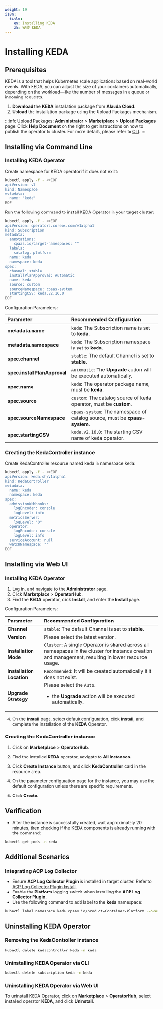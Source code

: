 ```yaml
---
weight: 19
i18n:
  title:
    en: Installing KEDA
    zh: 安装 KEDA
---
```


# Installing KEDA

## Prerequisites

KEDA is a tool that helps Kubernetes scale applications based on real-world events. With KEDA, you can adjust the size of your containers automatically, depending on the workload—like the number of messages in a queue or incoming requests.

1. **Download** the **KEDA** installation package from **Alauda Cloud**.
2. **Upload** the installation package using the Upload Packages mechanism.

:::info
Upload Packages:
**Administrator** > **Marketplace** > **Upload Packages** page.
Click **Help Document** on the right to get instructions on how to publish the operator to cluster. For more details, please refer to [CLI](/ui/cli_tools/index.mdx).
:::

## Installing via Command Line

### Installing KEDA Operator
Create namespace for KEDA operator if it does not exist:
```bash
kubectl apply -f - <<EOF
apiVersion: v1
kind: Namespace
metadata:
  name: "keda"
EOF
```

Run the following command to install KEDA Operator in your target cluster:
```bash
kubectl apply -f - <<EOF
apiVersion: operators.coreos.com/v1alpha1
kind: Subscription
metadata:
  annotations:
    cpaas.io/target-namespaces: ""
  labels:
    catalog: platform
  name: keda
  namespace: keda
spec:
  channel: stable
  installPlanApproval: Automatic
  name: keda
  source: custom
  sourceNamespace: cpaas-system
  startingCSV: keda.v2.16.0
EOF
```
Configuration Parameters:

| **Parameter**   | **Recommended Configuration**       |
| :------- | :------------------------------------------|
| **metadata.name**   | `keda`: The Subscription name is set to **keda**.   |
| **metadata.namespace**   | `keda`: The Subscription namespace is set to **keda**.   |
| **spec.channel** | `stable`: The default Channel is set to **stable**.                          |
| **spec.installPlanApproval** | `Automatic`: The **Upgrade** action will be executed automatically. |
| **spec.name** | `keda`: The operator package name, must be **keda**.  |
| **spec.source** | `custom`: The catalog source of keda operator, must be **custom**.   |
| **spec.sourceNamespace** | `cpaas-system`: The namespace of catalog source, must be **cpaas-system**.   |
| **spec.startingCSV** | `keda.v2.16.0`: The starting CSV name of keda operator.   |

### Creating the KedaController instance

Create KedaController resource named keda in namespace keda:
```bash
kubectl apply -f - <<EOF
apiVersion: keda.sh/v1alpha1
kind: KedaController
metadata:
  name: keda
  namespace: keda
spec:
  admissionWebhooks:
    logEncoder: console
    logLevel: info
  metricsServer:
    logLevel: "0"
  operator:
    logEncoder: console
    logLevel: info
  serviceAccount: null
  watchNamespace: ""
EOF
```

## Installing via Web UI

### Installing KEDA Operator

1. Log in, and navigate to the **Administrator** page.
2. Click **Marketplace** > **OperatorHub**.
3. Find the **KEDA** operator, click **Install**, and enter the **Install** page.

Configuration Parameters:

| **Parameter**   | **Recommended Configuration**       |
| :------- | :------------------------------------------|
| **Channel**   | `stable`: The default Channel is set to **stable**.   |
| **Version**   | Please select the latest version.|
| **Installation Mode** | `Cluster`: A single Operator is shared across all namespaces in the cluster for instance creation and management, resulting in lower resource usage.                          |
| **Installation Location** | `Recommended`: It will be created automatically if it does not exist. |
| **Upgrade Strategy** | Please select the `Auto`. <ul><li>the **Upgrade** action will be executed automatically.</li></ul> |

4. On the **Install** page, select default configuration, click **Install**, and complete the installation of the **KEDA** Operator.

### Creating the KedaController instance

1. Click on **Marketplace** > **OperatorHub**.

2. Find the installed **KEDA** operator, navigate to **All Instances**.

3. Click **Create Instance** button, and click **KedaController** card in the resource area.

4. On the parameter configuration page for the instance, you may use the default configuration unless there are specific requirements.

5. Click **Create**.

## Verification

- After the instance is successfully created, wait approximately 20 minutes, then checking if the KEDA components is already running with the command: 
```bash
kubectl get pods -n keda
```

## Additional Scenarios

### Integrating ACP Log Collector

- Ensure **ACP Log Collector Plugin** is installed in target cluster. Refer to [ACP Log Collector Plugin Install](/observability/log/install_log#install-acp-log-collector-plugin).
- Enable the **Platform** logging switch when installing the **ACP Log Collector Plugin**.
- Use the following command to add label to the **keda** namespace:
```bash
kubectl label namespace keda cpaas.io/product=Container-Platform --overwrite
```

## Uninstalling KEDA Operator

### Removing the KedaController instance
```bash
kubectl delete kedacontroller keda -n keda
```

### Uninstalling KEDA Operator via CLI
```bash
kubectl delete subscription keda -n keda
```

### Uninstalling KEDA Operator via Web UI

To uninstall KEDA Operator, click on **Marketplace** > **OperatorHub**, select installed operator **KEDA**, and click **Uninstall**.
